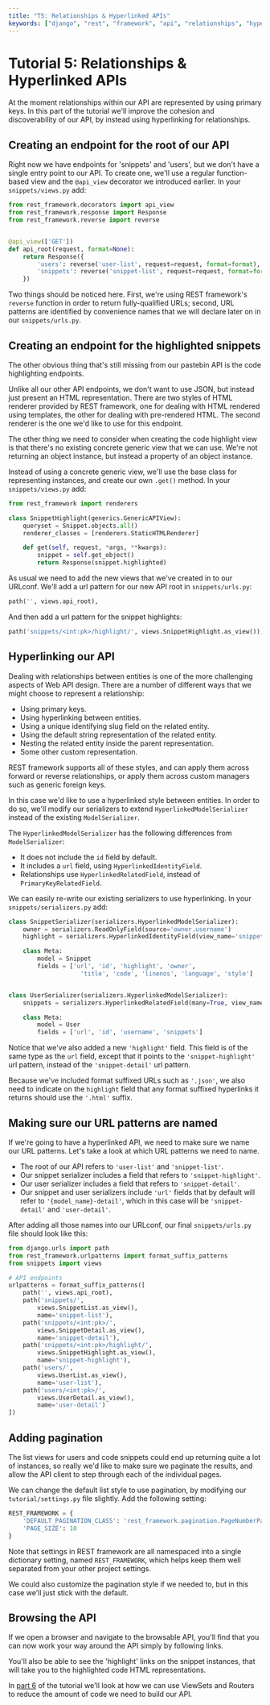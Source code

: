 ```yaml
---
title: "T5: Relationships & Hyperlinked APIs"
keywords: ["django", "rest", "framework", "api", "relationships", "hyperlinked"]
---
```


# Tutorial 5: Relationships & Hyperlinked APIs

At the moment relationships within our API are represented by using primary keys.  In this part of the tutorial we'll improve the cohesion and discoverability of our API, by instead using hyperlinking for relationships.

## Creating an endpoint for the root of our API

Right now we have endpoints for 'snippets' and 'users', but we don't have a single entry point to our API.  To create one, we'll use a regular function-based view and the `@api_view` decorator we introduced earlier. In your `snippets/views.py` add:

```python
from rest_framework.decorators import api_view
from rest_framework.response import Response
from rest_framework.reverse import reverse


@api_view(['GET'])
def api_root(request, format=None):
    return Response({
        'users': reverse('user-list', request=request, format=format),
        'snippets': reverse('snippet-list', request=request, format=format)
    })    
```

Two things should be noticed here. First, we're using REST framework's `reverse` function in order to return fully-qualified URLs; second, URL patterns are identified by convenience names that we will declare later on in our `snippets/urls.py`.

## Creating an endpoint for the highlighted snippets

The other obvious thing that's still missing from our pastebin API is the code highlighting endpoints.

Unlike all our other API endpoints, we don't want to use JSON, but instead just present an HTML representation.  There are two styles of HTML renderer provided by REST framework, one for dealing with HTML rendered using templates, the other for dealing with pre-rendered HTML.  The second renderer is the one we'd like to use for this endpoint.

The other thing we need to consider when creating the code highlight view is that there's no existing concrete generic view that we can use.  We're not returning an object instance, but instead a property of an object instance.

Instead of using a concrete generic view, we'll use the base class for representing instances, and create our own `.get()` method.  In your `snippets/views.py` add:

```python
from rest_framework import renderers

class SnippetHighlight(generics.GenericAPIView):
    queryset = Snippet.objects.all()
    renderer_classes = [renderers.StaticHTMLRenderer]

    def get(self, request, *args, **kwargs):
        snippet = self.get_object()
        return Response(snippet.highlighted)
```

As usual we need to add the new views that we've created in to our URLconf.
We'll add a url pattern for our new API root in `snippets/urls.py`:

```python
path('', views.api_root),
```

And then add a url pattern for the snippet highlights:

```python
path('snippets/<int:pk>/highlight/', views.SnippetHighlight.as_view()),
```

## Hyperlinking our API

Dealing with relationships between entities is one of the more challenging aspects of Web API design.  There are a number of different ways that we might choose to represent a relationship:

* Using primary keys.
* Using hyperlinking between entities.
* Using a unique identifying slug field on the related entity.
* Using the default string representation of the related entity.
* Nesting the related entity inside the parent representation.
* Some other custom representation.

REST framework supports all of these styles, and can apply them across forward or reverse relationships, or apply them across custom managers such as generic foreign keys.

In this case we'd like to use a hyperlinked style between entities.  In order to do so, we'll modify our serializers to extend `HyperlinkedModelSerializer` instead of the existing `ModelSerializer`.

The `HyperlinkedModelSerializer` has the following differences from `ModelSerializer`:

* It does not include the `id` field by default.
* It includes a `url` field, using `HyperlinkedIdentityField`.
* Relationships use `HyperlinkedRelatedField`,
  instead of `PrimaryKeyRelatedField`.

We can easily re-write our existing serializers to use hyperlinking. In your `snippets/serializers.py` add:

```python
class SnippetSerializer(serializers.HyperlinkedModelSerializer):
    owner = serializers.ReadOnlyField(source='owner.username')
    highlight = serializers.HyperlinkedIdentityField(view_name='snippet-highlight', format='html')

    class Meta:
        model = Snippet
        fields = ['url', 'id', 'highlight', 'owner',
                    'title', 'code', 'linenos', 'language', 'style']


class UserSerializer(serializers.HyperlinkedModelSerializer):
    snippets = serializers.HyperlinkedRelatedField(many=True, view_name='snippet-detail', read_only=True)

    class Meta:
        model = User
        fields = ['url', 'id', 'username', 'snippets']
```

Notice that we've also added a new `'highlight'` field.  This field is of the same type as the `url` field, except that it points to the `'snippet-highlight'` url pattern, instead of the `'snippet-detail'` url pattern.

Because we've included format suffixed URLs such as `'.json'`, we also need to indicate on the `highlight` field that any format suffixed hyperlinks it returns should use the `'.html'` suffix.

## Making sure our URL patterns are named

If we're going to have a hyperlinked API, we need to make sure we name our URL patterns.  Let's take a look at which URL patterns we need to name.

* The root of our API refers to `'user-list'` and `'snippet-list'`.
* Our snippet serializer includes a field that refers to `'snippet-highlight'`.
* Our user serializer includes a field that refers to `'snippet-detail'`.
* Our snippet and user serializers include `'url'` fields that by default will refer to `'{model_name}-detail'`, which in this case will be `'snippet-detail'` and `'user-detail'`.

After adding all those names into our URLconf, our final `snippets/urls.py` file should look like this:

```python
from django.urls import path
from rest_framework.urlpatterns import format_suffix_patterns
from snippets import views

# API endpoints
urlpatterns = format_suffix_patterns([
    path('', views.api_root),
    path('snippets/',
        views.SnippetList.as_view(),
        name='snippet-list'),
    path('snippets/<int:pk>/',
        views.SnippetDetail.as_view(),
        name='snippet-detail'),
    path('snippets/<int:pk>/highlight/',
        views.SnippetHighlight.as_view(),
        name='snippet-highlight'),
    path('users/',
        views.UserList.as_view(),
        name='user-list'),
    path('users/<int:pk>/',
        views.UserDetail.as_view(),
        name='user-detail')
])
```

## Adding pagination

The list views for users and code snippets could end up returning quite a lot of instances, so really we'd like to make sure we paginate the results, and allow the API client to step through each of the individual pages.

We can change the default list style to use pagination, by modifying our `tutorial/settings.py` file slightly. Add the following setting:

```python
REST_FRAMEWORK = {
    'DEFAULT_PAGINATION_CLASS': 'rest_framework.pagination.PageNumberPagination',
    'PAGE_SIZE': 10
}
```

Note that settings in REST framework are all namespaced into a single dictionary setting, named `REST_FRAMEWORK`, which helps keep them well separated from your other project settings.

We could also customize the pagination style if we needed to, but in this case we'll just stick with the default.

## Browsing the API

If we open a browser and navigate to the browsable API, you'll find that you can now work your way around the API simply by following links.

You'll also be able to see the 'highlight' links on the snippet instances, that will take you to the highlighted code HTML representations.

In [part 6][tut-6] of the tutorial we'll look at how we can use ViewSets and Routers to reduce the amount of code we need to build our API.

[tut-6]: 6-viewsets-and-routers.md
